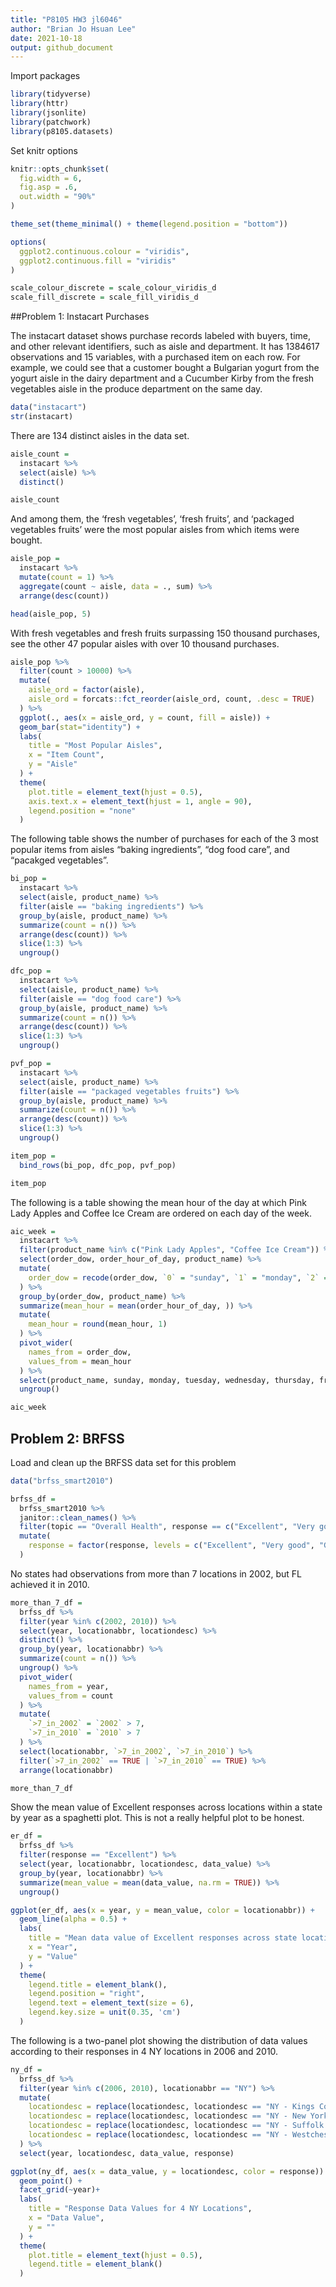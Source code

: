 ```yaml
---
title: "P8105 HW3 jl6046"
author: "Brian Jo Hsuan Lee"
date: 2021-10-18
output: github_document
---
```


Import packages
```r
library(tidyverse)
library(httr)
library(jsonlite)
library(patchwork)
library(p8105.datasets)
```

Set knitr options
```r
knitr::opts_chunk$set(
  fig.width = 6,
  fig.asp = .6,
  out.width = "90%"
)

theme_set(theme_minimal() + theme(legend.position = "bottom"))

options(
  ggplot2.continuous.colour = "viridis",
  ggplot2.continuous.fill = "viridis"
)

scale_colour_discrete = scale_colour_viridis_d
scale_fill_discrete = scale_fill_viridis_d
```

##Problem 1: Instacart Purchases

The instacart dataset shows purchase records labeled with buyers, time, and other relevant identifiers, such as aisle and department. It has 1384617 observations and 15 variables, with a purchased item on each row. For example, we could see that a customer bought a Bulgarian yogurt from the yogurt aisle in the dairy department and a Cucumber Kirby from the fresh vegetables aisle in the produce department on the same day.
```r
data("instacart")
str(instacart)
```

There are 134 distinct aisles in the data set.
```r
aisle_count = 
  instacart %>% 
  select(aisle) %>% 
  distinct()

aisle_count
```

And among them, the 'fresh vegetables', 'fresh fruits', and 'packaged vegetables fruits' were the most popular aisles from which items were bought.
```r
aisle_pop = 
  instacart %>% 
  mutate(count = 1) %>% 
  aggregate(count ~ aisle, data = ., sum) %>% 
  arrange(desc(count))

head(aisle_pop, 5)
```

With fresh vegetables and fresh fruits surpassing 150 thousand purchases, see the other 47 popular aisles with over 10 thousand purchases. 
```r
aisle_pop %>% 
  filter(count > 10000) %>% 
  mutate(
    aisle_ord = factor(aisle),
    aisle_ord = forcats::fct_reorder(aisle_ord, count, .desc = TRUE)
  ) %>% 
  ggplot(., aes(x = aisle_ord, y = count, fill = aisle)) +
  geom_bar(stat="identity") +
  labs(
    title = "Most Popular Aisles",
    x = "Item Count",
    y = "Aisle"
  ) +
  theme(
    plot.title = element_text(hjust = 0.5),
    axis.text.x = element_text(hjust = 1, angle = 90),
    legend.position = "none"
  )
```

The following table shows the number of purchases for each of the 3 most popular items from aisles "baking ingredients", "dog food care", and "pacakged vegetables".
```r
bi_pop =
  instacart %>%
  select(aisle, product_name) %>% 
  filter(aisle == "baking ingredients") %>%
  group_by(aisle, product_name) %>% 
  summarize(count = n()) %>% 
  arrange(desc(count)) %>% 
  slice(1:3) %>% 
  ungroup()

dfc_pop =
  instacart %>%
  select(aisle, product_name) %>% 
  filter(aisle == "dog food care") %>%
  group_by(aisle, product_name) %>% 
  summarize(count = n()) %>% 
  arrange(desc(count)) %>% 
  slice(1:3) %>% 
  ungroup()

pvf_pop =
  instacart %>%
  select(aisle, product_name) %>% 
  filter(aisle == "packaged vegetables fruits") %>%
  group_by(aisle, product_name) %>% 
  summarize(count = n()) %>% 
  arrange(desc(count)) %>% 
  slice(1:3) %>% 
  ungroup()

item_pop = 
  bind_rows(bi_pop, dfc_pop, pvf_pop)

item_pop
```

The following is a table showing the mean hour of the day at which Pink Lady Apples and Coffee Ice Cream are ordered on each day of the week.
```r
aic_week =
  instacart %>% 
  filter(product_name %in% c("Pink Lady Apples", "Coffee Ice Cream")) %>% 
  select(order_dow, order_hour_of_day, product_name) %>% 
  mutate(
    order_dow = recode(order_dow, `0` = "sunday", `1` = "monday", `2` = "tuesday", `3` = "wednesday", `4` = "thursday", `5` = "friday", `6` = "saturday")
  ) %>% 
  group_by(order_dow, product_name) %>% 
  summarize(mean_hour = mean(order_hour_of_day, )) %>% 
  mutate(
    mean_hour = round(mean_hour, 1)
  ) %>% 
  pivot_wider(
    names_from = order_dow,
    values_from = mean_hour
  ) %>% 
  select(product_name, sunday, monday, tuesday, wednesday, thursday, friday, saturday) %>% 
  ungroup()

aic_week
```

## Problem 2: BRFSS

Load and clean up the BRFSS data set for this problem
```r
data("brfss_smart2010")

brfss_df = 
  brfss_smart2010 %>% 
  janitor::clean_names() %>% 
  filter(topic == "Overall Health", response == c("Excellent", "Very good", "Good", "Fair", "Poor")) %>% 
  mutate(
    response = factor(response, levels = c("Excellent", "Very good", "Good", "Fair", "Poor"))
  )
```

No states had observations from more than 7 locations in 2002, but FL achieved it in 2010.
```r
more_than_7_df = 
  brfss_df %>% 
  filter(year %in% c(2002, 2010)) %>% 
  select(year, locationabbr, locationdesc) %>% 
  distinct() %>% 
  group_by(year, locationabbr) %>% 
  summarize(count = n()) %>% 
  ungroup() %>% 
  pivot_wider(
    names_from = year,
    values_from = count
  ) %>% 
  mutate(
    `>7_in_2002` = `2002` > 7,
    `>7_in_2010` = `2010` > 7
  ) %>% 
  select(locationabbr, `>7_in_2002`, `>7_in_2010`) %>% 
  filter(`>7_in_2002` == TRUE | `>7_in_2010` == TRUE) %>% 
  arrange(locationabbr)

more_than_7_df
```

Show the mean value of Excellent responses across locations within a state by year as a spaghetti plot. This is not a really helpful plot to be honest. 
```r
er_df = 
  brfss_df %>%
  filter(response == "Excellent") %>% 
  select(year, locationabbr, locationdesc, data_value) %>% 
  group_by(year, locationabbr) %>% 
  summarize(mean_value = mean(data_value, na.rm = TRUE)) %>% 
  ungroup()

ggplot(er_df, aes(x = year, y = mean_value, color = locationabbr)) +
  geom_line(alpha = 0.5) +
  labs(
    title = "Mean data value of Excellent responses across state locations",
    x = "Year",
    y = "Value"
  ) + 
  theme(
    legend.title = element_blank(),
    legend.position = "right",
    legend.text = element_text(size = 6),
    legend.key.size = unit(0.35, 'cm')
  )
```

The following is a two-panel plot showing the distribution of data values according to their responses in 4 NY locations in 2006 and 2010.
```r
ny_df = 
  brfss_df %>% 
  filter(year %in% c(2006, 2010), locationabbr == "NY") %>% 
  mutate(
    locationdesc = replace(locationdesc, locationdesc == "NY - Kings County", "Kings"),
    locationdesc = replace(locationdesc, locationdesc == "NY - New York County", "New York"),
    locationdesc = replace(locationdesc, locationdesc == "NY - Suffolk County", "Suffolk"),
    locationdesc = replace(locationdesc, locationdesc == "NY - Westchester County", "Westchester")
  ) %>% 
  select(year, locationdesc, data_value, response)

ggplot(ny_df, aes(x = data_value, y = locationdesc, color = response)) +
  geom_point() +
  facet_grid(~year)+
  labs(
    title = "Response Data Values for 4 NY Locations",
    x = "Data Value",
    y = ""
  ) +
  theme(
    plot.title = element_text(hjust = 0.5),
    legend.title = element_blank()
  )
```

